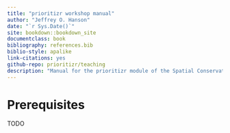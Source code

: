 ```yaml
---
title: "prioritizr workshop manual"
author: "Jeffrey O. Hanson"
date: "`r Sys.Date()`"
site: bookdown::bookdown_site
documentclass: book
bibliography: references.bib
biblio-style: apalike
link-citations: yes
github-repo: prioritizr/teaching
description: "Manual for the prioritizr module of the Spatial Conservation Prioritization: concepts, methods and application workshop held at CIBIO-InBIO, Vairão, Portugal."
---
```


# Prerequisites

TODO
